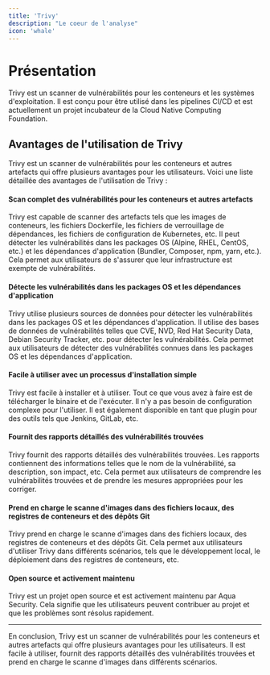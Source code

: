 ```yaml
---
title: 'Trivy'
description: "Le coeur de l'analyse"
icon: 'whale'
---
```


# Présentation

Trivy est un scanner de vulnérabilités pour les conteneurs et les systèmes d'exploitation. Il est conçu pour être utilisé dans les pipelines CI/CD et est actuellement un projet incubateur de la Cloud Native Computing Foundation.


## Avantages de l'utilisation de Trivy

Trivy est un scanner de vulnérabilités pour les conteneurs et autres artefacts qui offre plusieurs avantages pour les utilisateurs. Voici une liste détaillée des avantages de l'utilisation de Trivy :

#### Scan complet des vulnérabilités pour les conteneurs et autres artefacts

Trivy est capable de scanner des artefacts tels que les images de conteneurs, les fichiers Dockerfile, les fichiers de verrouillage de dépendances, les fichiers de configuration de Kubernetes, etc. Il peut détecter les vulnérabilités dans les packages OS (Alpine, RHEL, CentOS, etc.) et les dépendances d'application (Bundler, Composer, npm, yarn, etc.). Cela permet aux utilisateurs de s'assurer que leur infrastructure est exempte de vulnérabilités.

#### Détecte les vulnérabilités dans les packages OS et les dépendances d'application

Trivy utilise plusieurs sources de données pour détecter les vulnérabilités dans les packages OS et les dépendances d'application. Il utilise des bases de données de vulnérabilités telles que CVE, NVD, Red Hat Security Data, Debian Security Tracker, etc. pour détecter les vulnérabilités. Cela permet aux utilisateurs de détecter des vulnérabilités connues dans les packages OS et les dépendances d'application.

#### Facile à utiliser avec un processus d'installation simple

Trivy est facile à installer et à utiliser. Tout ce que vous avez à faire est de télécharger le binaire et de l'exécuter. Il n'y a pas besoin de configuration complexe pour l'utiliser. Il est également disponible en tant que plugin pour des outils tels que Jenkins, GitLab, etc.

#### Fournit des rapports détaillés des vulnérabilités trouvées

Trivy fournit des rapports détaillés des vulnérabilités trouvées. Les rapports contiennent des informations telles que le nom de la vulnérabilité, sa description, son impact, etc. Cela permet aux utilisateurs de comprendre les vulnérabilités trouvées et de prendre les mesures appropriées pour les corriger.

#### Prend en charge le scanne d'images dans des fichiers locaux, des registres de conteneurs et des dépôts Git

Trivy prend en charge le scanne d'images dans des fichiers locaux, des registres de conteneurs et des dépôts Git. Cela permet aux utilisateurs d'utiliser Trivy dans différents scénarios, tels que le développement local, le déploiement dans des registres de conteneurs, etc.

#### Open source et activement maintenu

Trivy est un projet open source et est activement maintenu par Aqua Security. Cela signifie que les utilisateurs peuvent contribuer au projet et que les problèmes sont résolus rapidement.

---
En conclusion, Trivy est un scanner de vulnérabilités pour les conteneurs et autres artefacts qui offre plusieurs avantages pour les utilisateurs. Il est facile à utiliser, fournit des rapports détaillés des vulnérabilités trouvées et prend en charge le scanne d'images dans différents scénarios.
